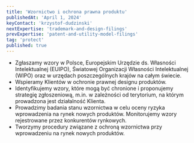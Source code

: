 ```yaml
---
title: 'Wzornictwo i ochrona prawna produktu'
publishedAt: 'April 1, 2024'
keyContact: 'krzystof-dudzinski'
nextExpertise: 'trademark-and-design-filings'
prevExpertise: 'patent-and-utility-model-filings'
tag: 'protect'
published: true
---
```


- Zgłaszamy wzory w Polsce, Europejskim Urzędzie ds. Własności Intelektualnej (EUIPO), Światowej Organizacji Własności Intelektualnej (WIPO) oraz w urzędach poszczególnych krajów na całym świecie.
- Wspieramy Klientów w ochronie prawnej designu produktów.
- Identyfikujemy wzory, które mogą być chronione i proponujemy strategię zgłoszeniową, m.in. w zależności od terytorium, na którym prowadzona jest działalność Klienta.
- Prowadzimy badania stanu wzornictwa w celu oceny ryzyka wprowadzenia na rynek nowych produktów. Monitorujemy wzory rejestrowane przez konkurentów rynkowych.
- Tworzymy procedury związane z ochroną wzornictwa przy wprowadzeniu na rynek nowych produktów.